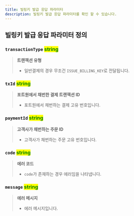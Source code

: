 ```yaml
---
title: 빌링키 발급 응답 파라미터
description: 빌링키 발급 응답 파라미터를 확인 할 수 있습니다.
---
```




## 빌링키 발급 응답 파라미터 정의

### **`transactionType`** <mark style="color:green;">**string**</mark>

> **트랜잭션 유형**
>
> - 일반결제의 경우 무조건 `ISSUE_BILLING_KEY`로 전달됩니다.

### **`txId`** <mark style="color:green;">**string**</mark>

> **포트원에서 채번한 결제 트랜잭션 ID**
>
> - 포트원에서 채번하는 결제 고유 번호입니다.

### **`paymentId`** <mark style="color:green;">**string**</mark>

> **고객사가 채번하는 주문 ID**
>
> - 고객사가 채번하는 주문 고유 번호입니다.

### **`code`** <mark style="color:green;">**string**</mark>

> **에러 코드**
>
> - `code`가 존재하는 경우 에러임을 나타냅니다.

### **`message`** <mark style="color:green;">**string**</mark>

> **에러 메시지**
>
> - 에러 메시지입니다.
